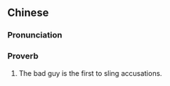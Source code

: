 {{also|恶人先告状}}
==Chinese==
{{zh-forms|s=恶人先告状|type=212}}

===Pronunciation===
{{zh-pron
|m=è'rén xiān gàozhuàng
|c=ok3 jan4 sin1 gou3 zong6-2
|cat=prov
}}

===Proverb===
{{zh-proverb}}

# The bad guy is the first to sling accusations.